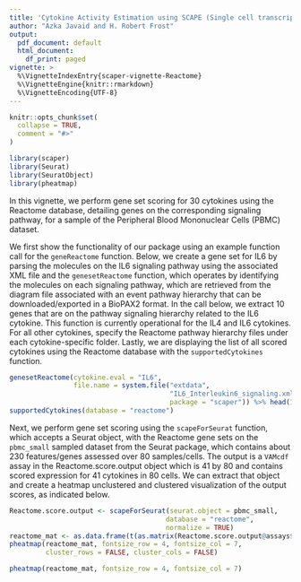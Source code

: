 ```yaml
---
title: 'Cytokine Activity Estimation using SCAPE (Single cell transcriptomics-level Cytokine Activity Prediction and Estimation): An Analysis using the Reactome database.'
author: "Azka Javaid and H. Robert Frost"
output:
  pdf_document: default
  html_document:
    df_print: paged
vignette: >
  %\VignetteIndexEntry{scaper-vignette-Reactome}
  %\VignetteEngine{knitr::rmarkdown}
  %\VignetteEncoding{UTF-8}
---
```


```r
knitr::opts_chunk$set(
  collapse = TRUE,
  comment = "#>"
)
```

```r
library(scaper)
library(Seurat)
library(SeuratObject)
library(pheatmap)
```

In this vignette, we perform gene set scoring for 30 cytokines using the Reactome database, detailing genes on the corresponding signaling pathway, for a sample of the Peripheral Blood Mononuclear Cells (PBMC) dataset. 

We first show the functionality of our package using an example function call for the `geneReactome` function. Below, we create a gene set for IL6 by parsing the molecules on the IL6 signaling pathway using the associated XML file and the `genesetReactome` function, which operates by identifying the molecules on each signaling pathway, which are retrieved from the diagram file associated with an event pathway hierarchy that can be downloaded/exported in a BioPAX2 format. In the call below, we extract 10 genes that are on the pathway signaling hierarchy related to the IL6 cytokine. This function is currently operational for the IL4 and IL6 cytokines. For all other cytokines, specify the Reactome pathway hierarchy files under each cytokine-specific folder. Lastly, we are displaying the list of all scored cytokines using the Reactome database with the `supportedCytokines` function. 

```r
genesetReactome(cytokine.eval = "IL6", 
                file.name = system.file("extdata", 
                                        "IL6_Interleukin6_signaling.xml", 
                                        package = "scaper")) %>% head(10)
supportedCytokines(database = "reactome")
```
Next, we perform gene set scoring using the `scapeForSeurat` function, which accepts a Seurat object, with the Reactome gene sets on the `pbmc_small` sampled dataset from the Seurat package, which contains about 230 features/genes assessed over 80 samples/cells. The output is a `VAMcdf` assay in the Reactome.score.output object which is 41 by 80 and contains scored expression for 41 cytokines in 80 cells. We can extract that object and create a heatmap unclustered and clustered visualization of the output scores, as indicated below. 
```r
Reactome.score.output <- scapeForSeurat(seurat.object = pbmc_small, 
                                       database = "reactome", 
                                       normalize = TRUE)
reactome_mat <- as.data.frame(t(as.matrix(Reactome.score.output@assays$VAMcdf@data)))
pheatmap(reactome_mat, fontsize_row = 4, fontsize_col = 7, 
         cluster_rows = FALSE, cluster_cols = FALSE)
```

```r
pheatmap(reactome_mat, fontsize_row = 4, fontsize_col = 7)
```
